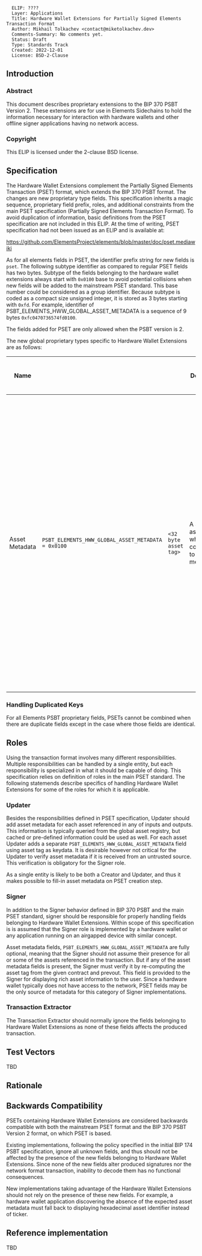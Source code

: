 <pre>
  ELIP: ????
  Layer: Applications
  Title: Hardware Wallet Extensions for Partially Signed Elements Transaction Format
  Author: Mikhail Tolkachev <contact@miketolkachev.dev>
  Comments-Summary: No comments yet.
  Status: Draft
  Type: Standards Track
  Created: 2022-12-01
  License: BSD-2-Clause
</pre>

==Introduction==

===Abstract===

This document describes proprietary extensions to the BIP 370 PSBT Version 2.
These extensions are for use in Elements Sidechains to hold the information necessary for interaction with hardware wallets and other offline signer applications having no network access.

===Copyright===

This ELIP is licensed under the 2-clause BSD license.

==Specification==

The Hardware Wallet Extensions complement the Partially Signed Elements Transaction (PSET) format, which extends the BIP 370 PSBT format. The changes are new proprietary type fields. This specification inherits a magic sequence, proprietary field prefix, roles, and additional constraints from the main PSET specification (Partially Signed Elements Transaction Format). To avoid duplication of information, basic definitions from the PSET specification are not included in this ELIP. At the time of writing, PSET specification had not been issued as an ELIP and is available at:

https://github.com/ElementsProject/elements/blob/master/doc/pset.mediawiki

As for all elements fields in PSET, the identifier prefix string for new fields is <tt>pset</tt>. The following subtype identifier as compared to regular PSET fields has two bytes. Subtype of the fields belonging to the hardware wallet extensions always start with <tt>0x0100</tt> base to avoid potential collisions when new fields will be added to the mainstream PSET standard. This base number could be considered as a group identifier. Because subtype is coded as a compact size unsigned integer, it is stored as 3 bytes starting with <tt>0xfd</tt>. For example, identifier of PSBT_ELEMENTS_HWW_GLOBAL_ASSET_METADATA is a sequence of 9 bytes <tt>0xfc0470736574fd0100</tt>.

The fields added for PSET are only allowed when the PSBT version is 2.

The new global proprietary types specific to Hardware Wallet Extensions are as follows:

{|
! Name
! <tt><keytype></tt>
! <tt><keydata></tt>
! <tt><keydata></tt> Description
! <tt><valuedata></tt>
! <tt><valuedata></tt> Description
! Versions Requiring Inclusion
! Versions Requiring Exclusion
! Versions Allowing Inclusion
|-
| Asset Metadata
| <tt>PSBT_ELEMENTS_HWW_GLOBAL_ASSET_METADATA = 0x0100</tt>
| <tt><32 byte asset tag></tt>
| A 32 byte asset tag which corresponds to this metadata.
| <tt><compact size uint contractLen><contract><32-byte prevoutTxid><32-bit little endian uint prevoutIndex></tt>
| The asset metadata including contract and issuance prevout. The parameter <tt>contract</tt> is a JSON document, canonicalized to have its keys sorted lexographically. It is preceded by <tt>contractLen</tt> containing size of the contract in bytes as a compact size unsigned integer. Issuance prevout has two parts: a 32-byte <tt>prevoutTxid</tt> (transaction hash) and a 32-bit little endian unsigned integer <tt>prevoutIndex</tt> (zero-based index of the transaction output).
|
| 0
| 2
|}

===Handling Duplicated Keys===

For all Elements PSBT proprietary fields, PSETs cannot be combined when there are duplicate fields except in the case where those fields are identical.

==Roles==

Using the transaction format involves many different responsibilities. Multiple responsibilities can be handled by a single entity, but each responsibility is specialized in what it should be capable of doing.
This specification relies on definition of roles in the main PSET standard. The following statemends describe specifics of handling Hardware Wallet Extensions for some of the roles for which it is applicable.

===Updater===

Besides the responsibilities defined in PSET specification, Updater should add asset metadata for each asset referenced in any of inputs and outputs. This information is typically queried from the global asset registry, but cached or pre-defined information could be used as well. For each asset Updater adds a separate <tt>PSBT_ELEMENTS_HWW_GLOBAL_ASSET_METADATA</tt> field using asset tag as keydata. It is desirable however not critical for the Updater to verify asset metadata if it is received from an untrusted source. This verification is obligatory for the Signer role.

As a single entity is likely to be both a Creator and Updater, and thus it makes possible to fill-in asset metadata on PSET creation step.

===Signer===

In addition to the Signer behavior defined in BIP 370 PSBT and the main PSET standard, signer should be responsible for properly handling fields belonging to Hardware Wallet Extensions. Within scope of this specification is is assumed that the Signer role is implemented by a hardware wallet or any application running on an airgapped device with similar concept.

Asset metadata fields, <tt>PSBT_ELEMENTS_HWW_GLOBAL_ASSET_METADATA</tt> are fully optional, meaning that the Signer should not assume their presence for all or some of the assets referenced in the transaction. But if any of the asset metadata fields is present, the Signer must verify it by re-computing the asset tag from the given contract and prevout. This field is provided to the Signer for displaying rich asset information to the user. Since a hardware wallet typically does not have access to the network, PSET fields may be the only source of metadata for this category of Signer implementations.

===Transaction Extractor===

The Transaction Extractor should normally ignore the fields belonging to Hardware Wallet Extensions as none of these fields affects the produced transaction.

==Test Vectors==

TBD

==Rationale==

<references/>

==Backwards Compatibility==

PSETs containing Hardware Wallet Extensions are considered backwards compatible with both the mainstream PSET format and the BIP 370 PSBT Version 2 format, on which PSET is based.

Existing implementations, following the policy specified in the initial BIP 174 PSBT specification, ignore all unknown fields, and thus should not be affected by the presence of the new fields belonging to Hardware Wallet Extensions. Since none of the new fields alter produced signatures nor the network format transaction, inability to decode them has no functional consequences.

New implementations taking advantage of the Hardware Wallet Extensions should not rely on the presence of these new fields. For example, a hardware wallet application discovering the absence of the expected asset metadata must fall back to displaying hexadecimal asset identifier instead of ticker.

==Reference implementation==

TBD
